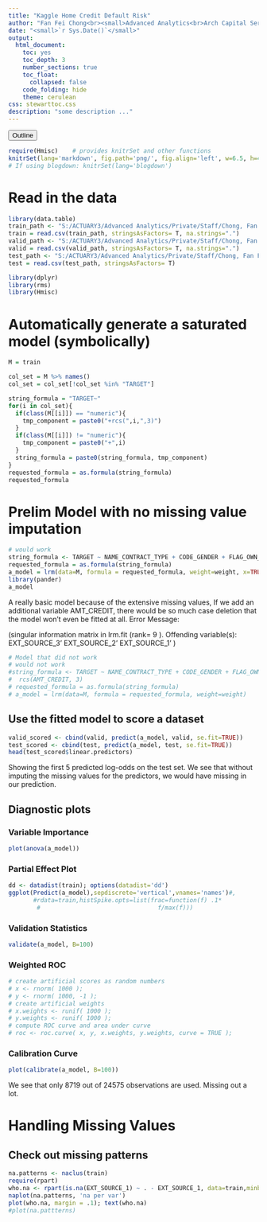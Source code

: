 --- 
title: "Kaggle Home Credit Default Risk"
author: "Fan Fei Chong<br><small>Advanced Analytics<br>Arch Capital Services Inc.</small>"
date: "<small>`r Sys.Date()`</small>"
output:
  html_document:
    toc: yes
    toc_depth: 3
    number_sections: true
    toc_float: 
      collapsed: false
    code_folding: hide
    theme: cerulean
css: stewarttoc.css
description: "some description ..."
---
<button id="toc-toggle" type="button" class="btn btn-default btn-xs code-folding-btn pull-right collapsed" onclick="toggletoc()"><span>Outline</span></button>

<script>
function toggletoc(){
$("#TOC").toggle();
}
</script>

```{r setup,echo=FALSE}
require(Hmisc)    # provides knitrSet and other functions
knitrSet(lang='markdown', fig.path='png/', fig.align='left', w=6.5, h=4.5, cache=TRUE)
# If using blogdown: knitrSet(lang='blogdown')

```

# Read in the data 
```{r data input, results='asis'}
library(data.table)
train_path <- "S:/ACTUARY3/Advanced Analytics/Private/Staff/Chong, Fan Fei/arch_kaggle_data/out/train_weighted.csv"
train = read.csv(train_path, stringsAsFactors= T, na.strings=".")
valid_path <- "S:/ACTUARY3/Advanced Analytics/Private/Staff/Chong, Fan Fei/arch_kaggle_data/out/valid_weighted.csv"
valid = read.csv(valid_path, stringsAsFactors= T, na.strings=".")
test_path <- "S:/ACTUARY3/Advanced Analytics/Private/Staff/Chong, Fan Fei/arch_kaggle_data/in/application_test.csv"
test = read.csv(test_path, stringsAsFactors= T)

library(dplyr)
library(rms)
library(Hmisc)
```

# Automatically generate a saturated model (symbolically)
```{r symbol_form}
M = train

col_set = M %>% names()
col_set = col_set[!col_set %in% "TARGET"]

string_formula = "TARGET~"
for(i in col_set){
  if(class(M[[i]]) == "numeric"){
    tmp_component = paste0("+rcs(",i,",3)")
  }
  if(class(M[[i]]) != "numeric"){
    tmp_component = paste0("+",i)
  }
  string_formula = paste0(string_formula, tmp_component)  
}
requested_formula = as.formula(string_formula)
requested_formula
```

# Prelim Model with no missing value imputation
```{r prelim, results='asis'}
# would work
string_formula <- TARGET ~ NAME_CONTRACT_TYPE + CODE_GENDER + FLAG_OWN_CAR + rcs(EXT_SOURCE_1, 4) + rcs(EXT_SOURCE_2, 4) + rcs(EXT_SOURCE_3, 4)
requested_formula = as.formula(string_formula)
a_model = lrm(data=M, formula = requested_formula, weight=weight, x=TRUE, y=TRUE)
library(pander)
a_model
```
A really basic model because of the extensive missing values, If we add an additional variable AMT_CREDIT, there would be so much case deletion that the model won't even be fitted at all. Error Message:

(singular information matrix in lrm.fit (rank= 9 ).  Offending variable(s): EXT_SOURCE_3' EXT_SOURCE_2' EXT_SOURCE_1' )

```{r not_work, results='asis2'}
# Model that did not work 
# would not work
#string_formula <- TARGET ~ NAME_CONTRACT_TYPE + CODE_GENDER + FLAG_OWN_CAR + rcs(EXT_SOURCE_1, 3) + rcs(EXT_SOURCE_2, 3) + rcs(EXT_SOURCE_3, 3)+ 
#  rcs(AMT_CREDIT, 3)
# requested_formula = as.formula(string_formula)
# a_model = lrm(data=M, formula = requested_formula, weight=weight)
```

## Use the fitted model to score a dataset
```{r relate}
valid_scored <- cbind(valid, predict(a_model, valid, se.fit=TRUE))
test_scored <- cbind(test, predict(a_model, test, se.fit=TRUE))
head(test_scored$linear.predictors)
```
Showing the first 5 predicted log-odds on the test set.
We see that without imputing the missing values for the predictors, we would have missing in our prediction.

## Diagnostic plots
### Variable Importance
```{r var_imp, cap="Variable Importance, in order of Chi-square statistics"}
plot(anova(a_model))
```

### Partial Effect Plot
```{r part_eff}
dd <- datadist(train); options(datadist='dd')
ggplot(Predict(a_model),sepdiscrete='vertical',vnames='names')#,
       #rdata=train,histSpike.opts=list(frac=function(f) .1*
        #                                 f/max(f)))
```

### Validation Statistics
```{r valid}
validate(a_model, B=100)
```

### Weighted ROC
```{r ROC}
# create artificial scores as random numbers
# x <- rnorm( 1000 );
# y <- rnorm( 1000, -1 );
# create artificial weights
# x.weights <- runif( 1000 );
# y.weights <- runif( 1000 );
# compute ROC curve and area under curve
# roc <- roc.curve( x, y, x.weights, y.weights, curve = TRUE );
```

### Calibration Curve
```{r calibrate}
plot(calibrate(a_model, B=100))
```
We see that only 8719 out of 24575 observations are used. Missing out a lot.

# Handling Missing Values
## Check out missing patterns
```{r missing}
na.patterns <- naclus(train)
require(rpart)
who.na <- rpart(is.na(EXT_SOURCE_1) ~ . - EXT_SOURCE_1, data=train,minbucket=15)
naplot(na.patterns, 'na per var')
plot(who.na, margin = .1); text(who.na)
#plot(na.pattterns)
```

